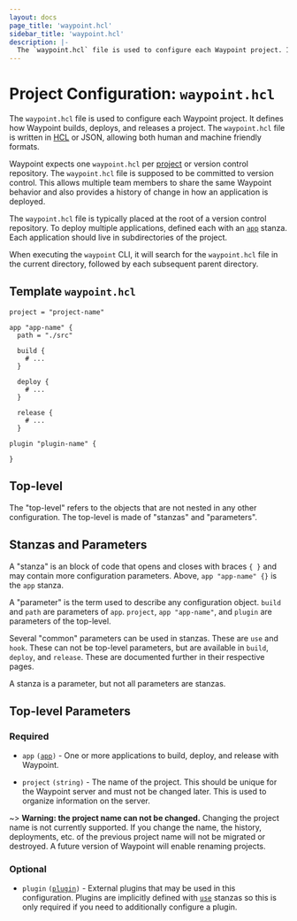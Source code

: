 ```yaml
---
layout: docs
page_title: 'waypoint.hcl'
sidebar_title: 'waypoint.hcl'
description: |-
  The `waypoint.hcl` file is used to configure each Waypoint project. It defines how Waypoint builds, deploys, and releases a project.
---
```


# Project Configuration: `waypoint.hcl`

The `waypoint.hcl` file is used to configure each Waypoint project. It defines
how Waypoint builds, deploys, and releases a project. The `waypoint.hcl` file is
written in [HCL](https://github.com/hashicorp/hcl) or JSON, allowing both human
and machine friendly formats.

Waypoint expects one `waypoint.hcl` per [project](/docs/glossary#project) or
version control repository. The `waypoint.hcl` file is supposed to be committed
to version control. This allows multiple team members to share the same Waypoint
behavior and also provides a history of change in how an application is deployed.

The `waypoint.hcl` file is typically placed at the root of a version control
repository. To deploy multiple applications, defined each with an [`app`][app]
stanza. Each application should live in subdirectories of the project.

When executing the `waypoint` CLI, it will search for the `waypoint.hcl` file
in the current directory, followed by each subsequent parent directory.

## Template `waypoint.hcl`

```hcl
project = "project-name"

app "app-name" {
  path = "./src"

  build {
    # ...
  }

  deploy {
    # ...
  }

  release {
    # ...
  }

plugin "plugin-name" {

}
```

## Top-level

The "top-level" refers to the objects that are not nested in any other
configuration. The top-level is made of "stanzas" and "parameters".

## Stanzas and Parameters

A "stanza" is an block of code that opens and closes with braces `{ }`
and may contain more configuration parameters. Above, `app "app-name" {}` is
the `app` stanza.

A "parameter" is the term used to describe any configuration object. `build`
and `path` are parameters of `app`. `project`, `app "app-name"`, and `plugin`
are parameters of the top-level.

Several "common" parameters can be used in stanzas. These are `use` and `hook`.
These can not be top-level parameters, but are available in `build`, `deploy`,
and `release`. These are documented further in their respective pages.

A stanza is a parameter, but not all parameters are stanzas.

## Top-level Parameters

### Required

- `app` <code>([app][app])</code> - One or more applications to build, deploy,
  and release with Waypoint.

- `project` `(string)` - The name of the project. This should be unique
  for the Waypoint server and must not be changed later. This is used to
  organize information on the server.

~> **Warning: the project name can not be changed.** Changing the project
name is not currently supported. If you change the name, the history,
deployments, etc. of the previous project name will not be migrated or destroyed.
A future version of Waypoint will enable renaming projects.

### Optional

- `plugin` <code>([plugin][plugin])</code> - External plugins that may be
  used in this configuration. Plugins are implicitly defined with
  [`use`](/docs/waypoint-hcl/use) stanzas so this is only required if you
  need to additionally configure a plugin.

[app]: /docs/waypoint-hcl/app 'App Stanza'
[plugin]: /docs/waypoint-hcl/plugin 'Plugin Stanza'
